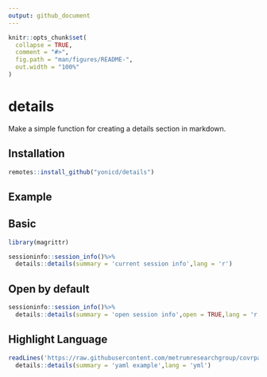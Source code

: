 ```yaml
---
output: github_document
---
```


<!-- README.md is generated from README.Rmd. Please edit that file -->

```r
knitr::opts_chunk$set(
  collapse = TRUE,
  comment = "#>",
  fig.path = "man/figures/README-",
  out.width = "100%"
)
```
# details

Make a simple function for creating a details section in markdown.

## Installation

``` r
remotes::install_github("yonicd/details")
```

## Example

## Basic

```r
library(magrittr)

sessioninfo::session_info()%>%
  details::details(summary = 'current session info',lang = 'r')
```

## Open by default

```r
sessioninfo::session_info()%>%
  details::details(summary = 'open session info',open = TRUE,lang = 'r')
```

## Highlight Language

```r

readLines('https://raw.githubusercontent.com/metrumresearchgroup/covrpage/master/_pkgdown.yml')%>%
  details::details(summary = 'yaml example',lang = 'yml')
```
